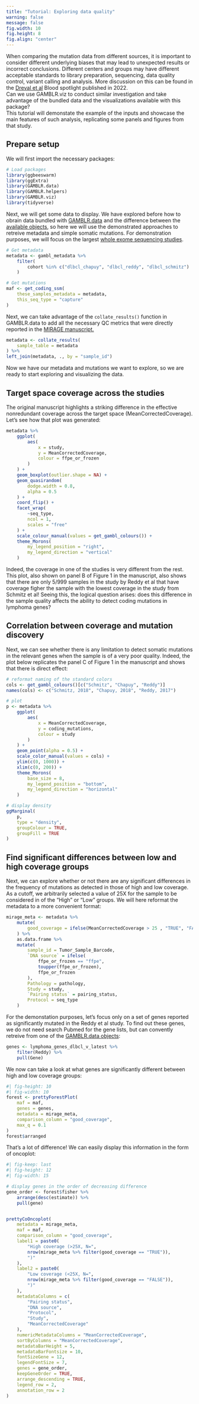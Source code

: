 ```yaml
---
title: "Tutorial: Exploring data quality"
warning: false
message: false
fig.width: 10
fig.height: 8
fig.align: "center"
---
```


When comparing the mutation data from different sources, it is important to
consider different underlying biases that may lead to unexpected results or
incorrect conclusions. Different centers and groups may have different
acceptable standards to library preparation, sequencing, data quality control,
variant calling and analysis. More discussion on this can be found in the
[Dreval et al](https://doi.org/10.1182/blood.2022016095) Blood spotlight
published in 2022.
<br>
Can we use GAMBLR.viz to conduct similar investigation and take advantage of
the bundled data and the visualizations available with this package?
<br>
This tutorial will demonstate the example of the inputs and showcase the main
features of such analysis, replicating some panels and figures from that study.

## Prepare setup

We will first import the necessary packages:

```r
# Load packages
library(ggbeeswarm)
library(ggExtra)
library(GAMBLR.data)
library(GAMBLR.helpers)
library(GAMBLR.viz)
library(tidyverse)
```

Next, we will get some data to display. We have explored before how to obrain
data bundled with
[GAMBLR.data](https://morinlab.github.io/GAMBLR.data/tutorials/getting_started.html)
and the difference between the
[available objects](https://morinlab.github.io/GAMBLR.data/resources/bundled_data.html),
so here we will use the demonstrated approaches to retreive metadata and simple
somatic mutations.
For demonstration purposes, we will focus on the largest [whole exome sequencing
studies](https://morinlab.github.io/GAMBLR.data/faq.html#what-are-the-studies-bundled-with-the-package).

```r
# Get metadata
metadata <- gambl_metadata %>%
    filter(
        cohort %in% c("dlbcl_chapuy", "dlbcl_reddy", "dlbcl_schmitz")
    )

# Get mutations
maf <- get_coding_ssm(
    these_samples_metadata = metadata,
    this_seq_type = "capture"
)
```

Next, we can take advantage of the `collate_results()` function in GAMBLR.data
to add all the necessary QC metrics that were directly reported in the [MIRAGE
manuscript.](https://doi.org/10.1182/blood.2022016095)

```r
metadata <- collate_results(
    sample_table = metadata
) %>%
left_join(metadata, ., by = "sample_id")

```

Now we have our metadata and mutations we want to explore, so we are ready to
start exploring and visualizing the data.

## Target space coverage across the studies

The original manuscript highlights a striking difference in the effective
nonredundant coverage across the target space (MeanCorrectedCoverage). Let's see
how that plot was generated:
```r
metadata %>%
    ggplot(
        aes(
            x = study,
            y = MeanCorrectedCoverage,
            colour = ffpe_or_frozen
        )
    ) +
    geom_boxplot(outlier.shape = NA) +
    geom_quasirandom(
        dodge.width = 0.8,
        alpha = 0.5
    ) +
    coord_flip() +
    facet_wrap(
        ~seq_type,
        ncol = 1,
        scales = "free"
    ) +
    scale_colour_manual(values = get_gambl_colours()) +
    theme_Morons(
        my_legend_position = "right",
        my_legend_direction = "vertical"
    )
```

Indeed, the coverage in one of the studies is very different from the rest. This
plot, also shown on panel B of Figure 1 in the manuscript, also shows that there
are only 5/999 samples in the study by Reddy et al that have coverage figher
the sample with the lowest coverage in the study from Schmitz et al!
Seeing this, the logical question arises: does this difference in the sample
quality affects the ability to detect coding mutations in lymphoma genes?

## Correlation between coverage and mutation discovery

Next, we can see whether there is any limitation to detect somatic mutations in
the relevant genes when the sample is of a very poor quality. Indeed, the plot
below replicates the panel C of Figure 1 in the manuscript and shows that there
is direct effect:
```r
# reformat naming of the standard colors
cols <- get_gambl_colours()[c("Schmitz", "Chapuy", "Reddy")]
names(cols) <- c("Schmitz, 2018", "Chapuy, 2018", "Reddy, 2017")

# plot
p <- metadata %>%
    ggplot(
        aes(
            x = MeanCorrectedCoverage,
            y = coding_mutations,
            colour = study
        )
    ) +
    geom_point(alpha = 0.5) +
    scale_color_manual(values = cols) +
    ylim(c(0, 1000)) +
    xlim(c(0, 200)) +
    theme_Morons(
        base_size = 8,
        my_legend_position = "bottom",
        my_legend_direction = "horizontal"
    )

# display density
ggMarginal(
    p,
    type = "density",
    groupColour = TRUE,
    groupFill = TRUE
)

```

## Find significant differences between low and high coverage groups

Next, we can explore whether or not there are any significant differences in the
frequency of mutations as detected in those of high and low coverage. As a
cutoff, we arbitrarily selected a value of 25X for the sample to be considered
in of the "High" or "Low" groups. We will here reformat the metadata to a more
convenient format:

```r
mirage_meta <- metadata %>%
    mutate(
        good_coverage = ifelse(MeanCorrectedCoverage > 25 , "TRUE", "FALSE")
    ) %>%
    as.data.frame %>%
    mutate(
        sample_id = Tumor_Sample_Barcode,
        `DNA source` = ifelse(
            ffpe_or_frozen == "ffpe",
            toupper(ffpe_or_frozen),
            ffpe_or_frozen
        ),
        Pathology = pathology,
        Study = study,
        `Pairing status` = pairing_status,
        Protocol = seq_type
    )
```


For the demonstation purposes, let's focus only on a set of genes reported as
significantly mutated in the Reddy et al study. To find out these genes, we do
not need search Pubmed for the gene lists, but can convently retreive from one
of the [GAMBLR.data objects](https://morinlab.github.io/GAMBLR.data/resources/bundled_data.html):

```r
genes <- lymphoma_genes_dlbcl_v_latest %>%
    filter(Reddy) %>%
    pull(Gene)
```

We now can take a look at what genes are significantly different between high
and low coverage groups:
```r
#| fig-height: 10
#| fig-width: 10
forest <- prettyForestPlot(
    maf = maf,
    genes = genes,
    metadata = mirage_meta,
    comparison_column = "good_coverage",
    max_q = 0.1
)
forest$arranged
```

That's a lot of difference! We can easily display this information in the form
of oncoplot:

```r
#| fig-keep: last
#| fig-height: 12
#| fig-width: 15

# display genes in the order of decreasing difference
gene_order <- forest$fisher %>%
    arrange(desc(estimate)) %>%
    pull(gene)


prettyCoOncoplot(
    metadata = mirage_meta,
    maf = maf,
    comparison_column = "good_coverage",
    label1 = paste0(
        "High coverage (>25X, N=",
        nrow(mirage_meta %>% filter(good_coverage == "TRUE")),
        ")"
    ),
    label2 = paste0(
        "Low coverage (<25X, N=",
        nrow(mirage_meta %>% filter(good_coverage == "FALSE")),
        ")"
    ),
    metadataColumns = c(
        "Pairing status",
        "DNA source",
        "Protocol",
        "Study",
        "MeanCorrectedCoverage"
    ),
    numericMetadataColumns = "MeanCorrectedCoverage",
    sortByColumns = "MeanCorrectedCoverage",
    metadataBarHeight = 5,
    metadataBarFontsize = 10,
    fontSizeGene = 12,
    legendFontSize = 7,
    genes = gene_order,
    keepGeneOrder = TRUE,
    arrange_descending = TRUE,
    legend_row = 2,
    annotation_row = 2
)
```
